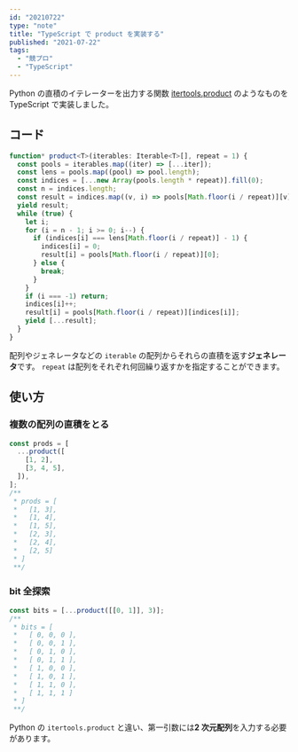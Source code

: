 ```yaml
---
id: "20210722"
type: "note"
title: "TypeScript で product を実装する"
published: "2021-07-22"
tags:
  - "競プロ"
  - "TypeScript"
---
```


Python の直積のイテレーターを出力する関数 [itertools.product](https://docs.python.org/ja/3/library/itertools.html#itertools.product) のようなものを TypeScript で実装しました。

## コード

```typescript
function* product<T>(iterables: Iterable<T>[], repeat = 1) {
  const pools = iterables.map((iter) => [...iter]);
  const lens = pools.map((pool) => pool.length);
  const indices = [...new Array(pools.length * repeat)].fill(0);
  const n = indices.length;
  const result = indices.map((v, i) => pools[Math.floor(i / repeat)][v]);
  yield result;
  while (true) {
    let i;
    for (i = n - 1; i >= 0; i--) {
      if (indices[i] === lens[Math.floor(i / repeat)] - 1) {
        indices[i] = 0;
        result[i] = pools[Math.floor(i / repeat)][0];
      } else {
        break;
      }
    }
    if (i === -1) return;
    indices[i]++;
    result[i] = pools[Math.floor(i / repeat)][indices[i]];
    yield [...result];
  }
}
```

配列やジェネレータなどの `iterable` の配列からそれらの直積を返す**ジェネレータ**です。
`repeat` は配列をそれぞれ何回繰り返すかを指定することができます。

## 使い方

### 複数の配列の直積をとる

```typescript
const prods = [
  ...product([
    [1, 2],
    [3, 4, 5],
  ]),
];
/**
 * prods = [
 *   [1, 3],
 *   [1, 4],
 *   [1, 5],
 *   [2, 3],
 *   [2, 4],
 *   [2, 5]
 * ]
 **/
```

### bit 全探索

```typescript
const bits = [...product([[0, 1]], 3)];
/**
 * bits = [
 *   [ 0, 0, 0 ],
 *   [ 0, 0, 1 ],
 *   [ 0, 1, 0 ],
 *   [ 0, 1, 1 ],
 *   [ 1, 0, 0 ],
 *   [ 1, 0, 1 ],
 *   [ 1, 1, 0 ],
 *   [ 1, 1, 1 ]
 * ]
 **/
```

Python の `itertools.product` と違い、第一引数には**2 次元配列**を入力する必要があります。
